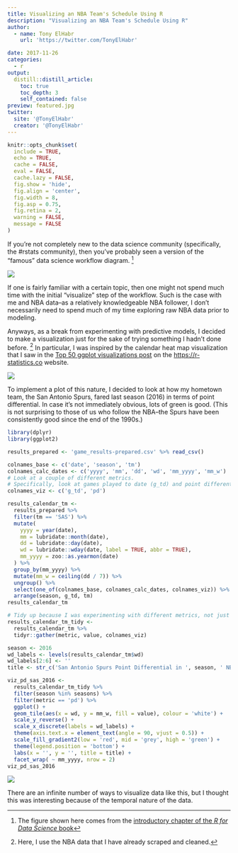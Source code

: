 ```yaml
---
title: Visualizing an NBA Team's Schedule Using R
description: "Visualizing an NBA Team's Schedule Using R"
author:
  - name: Tony ElHabr
    url: 'https://twitter.com/TonyElHabr'

date: 2017-11-26
categories:
  - r
output: 
  distill::distill_article:
    toc: true
    toc_depth: 3
    self_contained: false
preview: featured.jpg
twitter:
  site: '@TonyElHabr'
  creator: '@TonyElHabr'
---
```


```r
knitr::opts_chunk$set(
  include = TRUE,
  echo = TRUE,
  cache = FALSE,
  eval = FALSE,
  cache.lazy = FALSE,
  fig.show = 'hide',
  fig.align = 'center',
  fig.width = 8,
  fig.asp = 0.75,
  fig.retina = 2,
  warning = FALSE,
  message = FALSE
)
```

If you're not completely new to the data science community (specifically, the \#rstats community), then you've probably seen a version of the "famous" data science workflow diagram. [^1]

[^1]: The figure shown here comes from the [introductory chapter of the *R for Data Science* book](http://r4ds.had.co.nz/introduction.html)

![](data-science.png)

If one is fairly familiar with a certain topic, then one might not spend much time with the initial "visualize" step of the workflow. Such is the case with me and NBA data--as a relatively knowledgeable NBA follower, I don't necessarily need to spend much of my time exploring raw NBA data prior to modeling.

Anyways, as a break from experimenting with predictive models, I decided to make a visualization just for the sake of trying something I hadn't done before. [^2] In particular, I was inspired by the calendar heat map visualization that I saw in the [Top 50 ggplot visualizations post](https://r-statistics.co/Top50-Ggplot2-Visualizations-MasterList-R-Code.html) on the <https://r-statistics.co> website.

[^2]: Here, I use the NBA data that I have already scraped and cleaned.

![](ggplot_masterlist_42.png)

To implement a plot of this nature, I decided to look at how my hometown team, the San Antonio Spurs, fared last season (2016) in terms of point differential. In case it's not immediately obvious, lots of green is good. (This is not surprising to those of us who follow the NBA--the Spurs have been consistently good since the end of the 1990s.)

```r
library(dplyr)
library(ggplot2)

results_prepared <- 'game_results-prepared.csv' %>% read_csv()

colnames_base <- c('date', 'season', 'tm')
colnames_calc_dates <- c('yyyy', 'mm', 'dd', 'wd', 'mm_yyyy', 'mm_w')
# Look at a couple of different metrics.
# Specifically, look at games played to date (g_td) and point differential (pd).
colnames_viz <- c('g_td', 'pd')

results_calendar_tm <-
  results_prepared %>%
  filter(tm == 'SAS') %>%
  mutate(
    yyyy = year(date),
    mm = lubridate::month(date),
    dd = lubridate::day(date),
    wd = lubridate::wday(date, label = TRUE, abbr = TRUE),
    mm_yyyy = zoo::as.yearmon(date)
  ) %>%
  group_by(mm_yyyy) %>%
  mutate(mm_w = ceiling(dd / 7)) %>%
  ungroup() %>%
  select(one_of(colnames_base, colnames_calc_dates, colnames_viz)) %>%
  arrange(season, g_td, tm)
results_calendar_tm

# Tidy up because I was experimenting with different metrics, not just point differential.
results_calendar_tm_tidy <-
  results_calendar_tm %>%
  tidyr::gather(metric, value, colnames_viz)

season <- 2016
wd_labels <- levels(results_calendar_tm$wd)
wd_labels[2:6] <- ''
title <- str_c('San Antonio Spurs Point Differential in ', season, ' NBA Season')

viz_pd_sas_2016 <-
  results_calendar_tm_tidy %>%
  filter(season %in% seasons) %>%
  filter(metric == 'pd') %>%
  ggplot() +
  geom_tile(aes(x = wd, y = mm_w, fill = value), colour = 'white') +
  scale_y_reverse() +
  scale_x_discrete(labels = wd_labels) +
  theme(axis.text.x = element_text(angle = 90, vjust = 0.5)) +
  scale_fill_gradient2(low = 'red', mid = 'grey', high = 'green') +
  theme(legend.position = 'bottom') +
  labs(x = '', y = '', title = title) +
  facet_wrap( ~ mm_yyyy, nrow = 2)
viz_pd_sas_2016
```

![](viz_pd_sas_2016.png)

There are an infinite number of ways to visualize data like this, but I thought this was interesting because of the temporal nature of the data.

